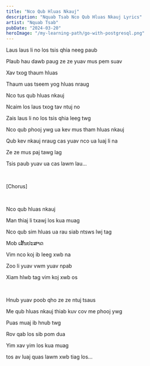 ```yaml
---
title: "Nco Qub Hluas Nkauj"
description: "Nquab Tsab Nco Qub Hluas Nkauj Lyrics"
artist: "Nquab Tsab"
pubDate: "2024-03-20"
heroImage: "/my-learning-path/go-with-postgresql.png"
---
```


Laus laus li no los tsis qhia neeg paub

Plaub hau dawb paug ze ze yuav mus pem suav

Xav txog thaum hluas

Thaum uas tseem yog hluas nraug

Nco tus qub hluas nkauj

Ncaim los laus txog tav ntuj no

Zais laus li no los tsis qhia leeg twg

Nco qub phooj ywg ua kev mus tham hluas nkauj

Qub kev nkauj nraug cas yuav nco ua luaj li na

Ze ze mus paj tawg lag

Tsis paub yuav ua cas lawm lau...

<br />

[Chorus]

<br />

Nco qub hluas nkauj

Man thiaj li txawj los kua muag

Nco qub sim hluas ua rau siab ntsws lwj tag

Mob ເສັ້ນປະສາດ

Vim nco koj ib leeg xwb na

Zoo li yuav vwm yuav npab

Xiam hlwb tag vim koj xwb os

<br />

Hnub yuav poob qho ze ze ntuj tsaus

Me qub hluas nkauj thiab kuv cov me phooj ywg

Puas muaj ib hnub twg

Rov qab los sib pom dua

Yim xav yim los kua muag

tos av luaj quas lawm xwb tiag los...
